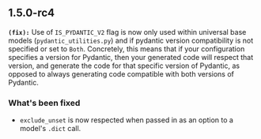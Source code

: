 ## 1.5.0-rc4
**`(fix):`** Use of `IS_PYDANTIC_V2` flag is now only used within universal base models (`pydantic_utilities.py`) and if pydantic version compatibility is not specified
or set to `Both`. Concretely, this means that if your configuration specifies a version for Pydantic, then your generated code will respect that version, and
generate the code for that specific version of Pydantic, as opposed to always generating code compatible with both versions of Pydantic.


### What's been fixed
- `exclude_unset` is now respected when passed in as an option to a model's `.dict` call.


